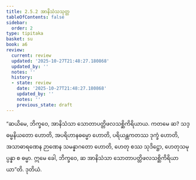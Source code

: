 ```yaml
---
title: 2.5.2 အာနိသံသသုတ္တ
tableOfContents: false
sidebar:
  order: 2
type: tipitaka
basket: su
book: a6
review:
  current: review
  updated: '2025-10-27T21:48:27.180868'
  updated_by: ''
  notes: ''
  history:
  - state: review
    date: '2025-10-27T21:48:27.180868'
    updated_by: ''
    notes: ''
    previous_state: draft
---
```



<ReviewStatus review={frontmatter.review} showDetails={true} />

<HypothesisAnnotation frontmatter={frontmatter} />

<DynamicBreadcrumb />

<Division number="97" book="a6" e="ch" v="16" p="384">

<Paragraph number="716" book="a6">
“ဆယိမေ, ဘိက္ခဝေ, အာနိသံသာ သောတာပတ္တိဖလသစ္ဆိကိရိယာယ. ကတမေ ဆ? သဒ္ဓမ္မနိယတော ဟောတိ, အပရိဟာနဓမ္မော ဟောတိ, ပရိယန္တကတဿ ဒုက္ခံ ဟောတိ, အသာဓာရဏေန ဉာဏေန သမန္နာဂတော ဟောတိ, ဟေတု စဿ သုဒိဋ္ဌော, ဟေတုသမုပ္ပန္နာ စ ဓမ္မာ. ဣမေ ခေါ, ဘိက္ခဝေ, ဆ အာနိသံသာ သောတာပတ္တိဖလသစ္ဆိကိရိယာယာ”တိ.

</Paragraph>
</Division>

<Paragraph number="717" type="center" book="a6">
ဒုတိယံ.
</Paragraph>